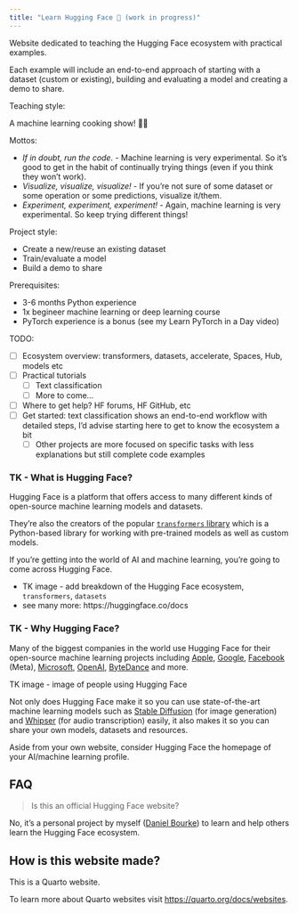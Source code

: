 ```yaml
---
title: "Learn Hugging Face 🤗 (work in progress)"
---
```


Website dedicated to teaching the Hugging Face ecosystem with practical examples.

Each example will include an end-to-end approach of starting with a dataset (custom or existing), building and evaluating a model and creating a demo to share.

Teaching style: 

A machine learning cooking show! 👨‍🍳

Mottos:

* *If in doubt, run the code.* - Machine learning is very experimental. So it's good to get in the habit of continually trying things (even if you think they won't work).
* *Visualize, visualize, visualize!* - If you're not sure of some dataset or some operation or some predictions, visualize it/them.
* *Experiment, experiment, experiment!* - Again, machine learning is very experimental. So keep trying different things!

Project style:

* Create a new/reuse an existing dataset
* Train/evaluate a model
* Build a demo to share 

Prerequisites:

* 3-6 months Python experience
* 1x begineer machine learning or deep learning course 
* PyTorch experience is a bonus (see my Learn PyTorch in a Day video)

TODO:

* [ ] Ecosystem overview: transformers, datasets, accelerate, Spaces, Hub, models etc
* [ ] Practical tutorials
    * [ ] Text classification
    * [ ] More to come...
* [ ] Where to get help? HF forums, HF GitHub, etc
* [ ] Get started: text classification shows an end-to-end workflow with detailed steps, I'd advise starting here to get to know the ecosystem a bit
    * [ ] Other projects are more focused on specific tasks with less explanations but still complete code examples 

### TK - What is Hugging Face?

Hugging Face is a platform that offers access to many different kinds of open-source machine learning models and datasets.

They're also the creators of the popular [`transformers` library](https://huggingface.co/docs/transformers/en/index) which is a Python-based library for working with pre-trained models as well as custom models.

If you're getting into the world of AI and machine learning, you're going to come across Hugging Face.

* TK image - add breakdown of the Hugging Face ecosystem, `transformers`, `datasets`
* see many more: https://huggingface.co/docs

### TK - Why Hugging Face?

Many of the biggest companies in the world use Hugging Face for their open-source machine learning projects including [Apple](https://huggingface.co/apple), [Google](https://huggingface.co/google), [Facebook](https://huggingface.co/facebook) (Meta), [Microsoft](https://huggingface.co/microsoft), [OpenAI](https://huggingface.co/openai), [ByteDance](https://huggingface.co/ByteDance) and more.

TK image - image of people using Hugging Face

Not only does Hugging Face make it so you can use state-of-the-art machine learning models such as [Stable Diffusion](https://huggingface.co/stabilityai/stable-diffusion-2-1) (for image generation) and [Whipser](https://huggingface.co/openai/whisper-large-v3) (for audio transcription) easily, it also makes it so you can share your own models, datasets and resources.

Aside from your own website, consider Hugging Face the homepage of your AI/machine learning profile.

## FAQ

> Is this an official Hugging Face website?

No, it's a personal project by myself ([Daniel Bourke](https://www.mrdbourke.com)) to learn and help others learn the Hugging Face ecosystem.

## How is this website made?

This is a Quarto website.

To learn more about Quarto websites visit <https://quarto.org/docs/websites>.
